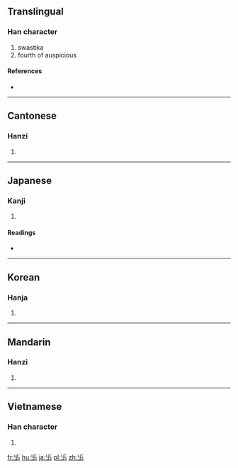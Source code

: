 {{also|卍|࿕}}
==Translingual==

===Han character===
{{Han char|rn=24|rad=十|as=04|sn=6|four=|canj=女X (VX)}}

# swastika
# fourth of auspicious

====References====
* {{Han ref|kx=0156.221|hdz=10051.090|uh=5350|ud=21328}}

----

==Cantonese==

===Hanzi===
{{yue-hanzi|jyut=[[maan6]]|y=maan6}}

# {{defn|lang=yue|sort=十04}}

----

==Japanese==

===Kanji===
{{ja-kanji|grade=|rs=十04}}

# {{defn|lang=ja|sort=十04}}

====Readings====
* {{ja-readings|on=[[ばん]] (ban), [[まん]] (man)([[万]])|kun=[[まんじ]] (manji)}}

----

==Korean==

===Hanja===
{{ko-hanja|hangeul=만|rv=man|mr=man}}

# {{defn|lang=ko|sort=十04}}

----

==Mandarin==

===Hanzi===
{{cmn-hanzi|pin=[[wàn]] ([[wan4]])|wg=wan<sup>4</sup>}}

# {{defn|lang=cmn|sort=十04}}

----

==Vietnamese==

===Han character===
{{vi-hantu|vạn|rs=十04}}

# {{defn|lang=vi|sort=十04}}

[[fr:卐]]
[[hu:卐]]
[[ja:卐]]
[[pl:卐]]
[[zh:卐]]